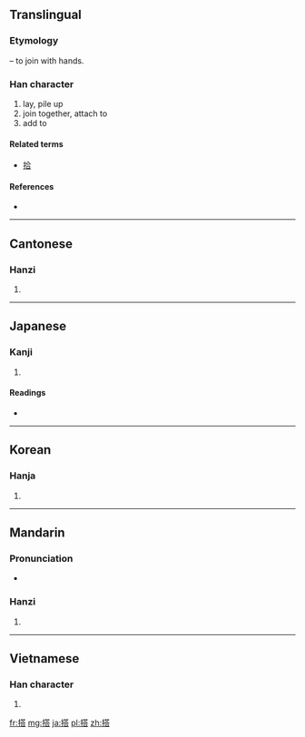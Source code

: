 {{also|搨}}
==Translingual==
===Etymology===
{{Han compound|手|alt1=扌|t1=hand|荅|ls=psc|c1=s|c2=p}} – to join with hands.

===Han character===
{{Han char|rn=64|rad=手|as=10|sn=13|four=5406<sub>1</sub>|canj=手廿人口 (QTOR)}}

# lay, pile up
# join together, attach to
# add to

====Related terms====
* [[拾]]

====References====
* {{Han ref|kx=0448.040|dkj=12508|dj=0798.220|hdz=31912.030|uh=642D|ud=25645|bh=B766|bd=46950}}

----

==Cantonese==

===Hanzi===
{{yue-hanzi|jyut=|y=daap3}}

# {{defn|lang=yue|sort=手10}}

----

==Japanese==

===Kanji===
{{ja-kanji|grade=c|rs=手10}}

# {{defn|lang=ja|sort=手10}}

====Readings====
* {{ja-readings|on=[[とう]] (tō)|kun=[[のせる]] (noseru), [[のる]] (noru)}}

----

==Korean==

===Hanja===
{{ko-hanja|hangeul=탑|eumhun=|rv=tap|mr=t'ap|y=thap}}

# {{defn|lang=ko|sort=手10}}

----

==Mandarin==

===Pronunciation===
* {{audio|Zh-da.ogg|Audio}}

===Hanzi===
{{cmn-hanzi|pin=[[dā]] ([[da1]])|wg=ta<sup>1</sup>}}

# {{defn|lang=cmn|sort=手10}}

----

==Vietnamese==

===Han character===
{{vi-hantu|[[đáp]], [[đắp]], [[ráp]], [[tháp]], [[thắp]]|rs=手10}}

# {{defn|lang=vi|sort=手10}}

[[fr:搭]]
[[mg:搭]]
[[ja:搭]]
[[pl:搭]]
[[zh:搭]]